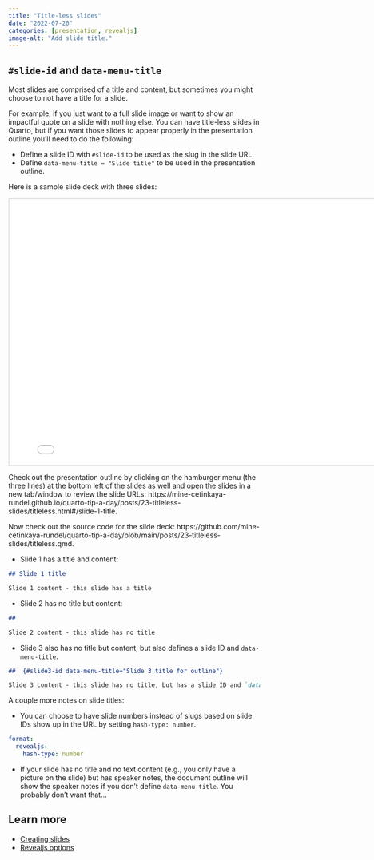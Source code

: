 ```yaml
---
title: "Title-less slides"
date: "2022-07-20"
categories: [presentation, revealjs]
image-alt: "Add slide title."
---
```


## `#slide-id` and `data-menu-title`

Most slides are comprised of a title and content, but sometimes you might choose to not have a title for a slide. 

For example, if you just want to a full slide image or want to show an impactful quote on a slide with nothing else. You can have title-less slides in Quarto, but if you want those slides to appear properly in the presentation outline you'll need to do the following:

- Define a slide ID with `#slide-id` to be used as the slug in the slide URL.
- Define `data-menu-title = "Slide title"` to be used in the presentation outline.

Here is a sample slide deck with three slides:

```{=html}
<iframe width="800px" height="533px" style="border:2px solid #dee2e6;" src="titleless.html"></iframe>
```

Check out the presentation outline by clicking on the hamburger menu (the three lines) at the bottom left of the slides as well and open the slides in a new tab/window to review the slide URLs: https://mine-cetinkaya-rundel.github.io/quarto-tip-a-day/posts/23-titleless-slides/titleless.html#/slide-1-title.

Now check out the source code for the slide deck: https://github.com/mine-cetinkaya-rundel/quarto-tip-a-day/blob/main/posts/23-titleless-slides/titleless.qmd.

- Slide 1 has a title and content:

``` markdown
## Slide 1 title

Slide 1 content - this slide has a title
```

- Slide 2 has no title but content:

``` markdown
## 

Slide 2 content - this slide has no title
```

- Slide 3 also has no title but content, but also defines a slide ID and `data-menu-title`.

``` markdown
##  {#slide3-id data-menu-title="Slide 3 title for outline"}

Slide 3 content - this slide has no title, but has a slide ID and `data-menu-title`.
```

A couple more notes on slide titles:

-  You can choose to have slide numbers instead of slugs based on slide IDs show up in the URL by setting `hash-type: number`.

``` yaml
format:
  revealjs:
    hash-type: number
```

- If your slide has no title and no text content (e.g., you only have a picture on the slide) but has speaker notes, the document outline will show the speaker notes if you don't define `data-menu-title`. You probably don't want that...

## Learn more

- [Creating slides](https://quarto.org/docs/presentations/powerpoint.html#creating-slides)
- [Revealjs options](https://quarto.org/docs/reference/formats/presentations/revealjs.html)
